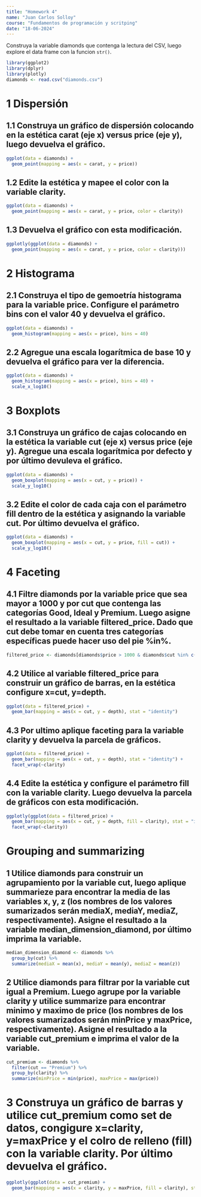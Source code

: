 ```yaml
---
title: "Homework 4"
name: "Juan Carlos Solloy"
course: "Fundamentos de programación y scritping"
date: "18-06-2024"
---
```


Construya la variable diamonds que contenga la lectura del CSV, luego explore el data frame con la funcion `str()`.
```r
library(ggplot2)
library(dplyr)
library(plotly)
diamonds <- read.csv("diamonds.csv")
```

# 1 Dispersión

## 1.1 Construya un gráfico de dispersión colocando en la estética carat (eje x) versus price (eje y), luego devuelva el gráfico.
```r
ggplot(data = diamonds) + 
  geom_point(mapping = aes(x = carat, y = price))
```
## 1.2 Edite la estética y mapee el color con la variable clarity.
```r
ggplot(data = diamonds) + 
  geom_point(mapping = aes(x = carat, y = price, color = clarity))
```
## 1.3 Devuelva el gráfico con esta modificación.
```r
ggplotly(ggplot(data = diamonds) + 
  geom_point(mapping = aes(x = carat, y = price, color = clarity)))
```
# 2 Histograma 

## 2.1 Construya el tipo de gemoetría histograma para la variable price. Configure el parámetro bins con el valor 40 y devuelva el gráfico.
```r
ggplot(data = diamonds) + 
  geom_histogram(mapping = aes(x = price), bins = 40)
```
## 2.2 Agregue una escala logarítmica de base 10 y devuelva el gráfico para ver la diferencia.
```r
ggplot(data = diamonds) + 
  geom_histogram(mapping = aes(x = price), bins = 40) + 
  scale_x_log10()
```
# 3 Boxplots
## 3.1 Construya un gráfico de cajas colocando en la estética la variable cut (eje x) versus price (eje y). Agregue una escala logarítmica por defecto y por último devuleva el gráfico.
```r
ggplot(data = diamonds) + 
  geom_boxplot(mapping = aes(x = cut, y = price)) + 
  scale_y_log10()
```
## 3.2 Edite el color de cada caja con el parámetro fill dentro de la estética y asignando la variable cut. Por último devuelva el gráfico.
```r
ggplot(data = diamonds) + 
  geom_boxplot(mapping = aes(x = cut, y = price, fill = cut)) + 
  scale_y_log10()
```
# 4 Faceting
## 4.1 Filtre diamonds por la variable price que sea mayor a 1000 y por cut que contenga las categorías Good, Ideal y Premium. Luego asigne el resultado a la variable filtered_price. Dado que cut debe tomar en cuenta tres categorías específicas puede hacer uso del pie %in%.
```r
filtered_price <- diamonds[diamonds$price > 1000 & diamonds$cut %in% c("Good", "Ideal", "Premium"), ]
```
## 4.2 Utilice al variable filtered_price para construir un gráfico de barras, en la estética configure x=cut, y=depth.
```r
ggplot(data = filtered_price) + 
  geom_bar(mapping = aes(x = cut, y = depth), stat = "identity")
```
## 4.3 Por ultimo aplique faceting para la variable clarity y devuelva la parcela de gráficos. 
```r
ggplot(data = filtered_price) + 
  geom_bar(mapping = aes(x = cut, y = depth), stat = "identity") + 
  facet_wrap(~clarity)
```
## 4.4 Edite la estética  y configure el parámetro fill con la variable clarity. Luego devuelva la parcela de gráficos con esta modificación.
```r
ggplotly(ggplot(data = filtered_price) + 
  geom_bar(mapping = aes(x = cut, y = depth, fill = clarity), stat = "identity") + 
  facet_wrap(~clarity))
```
# Grouping and summarizing

## 1 Utilice diamonds para construir un agrupamiento por la variable cut, luego aplique summarieze para encontrar la media de las variables x, y, z (los nombres de los valores sumarizados serán mediaX, mediaY, mediaZ, respectivamente). Asigne el resultado a la variable median_dimension_diamond, por último imprima la variable.
```r
median_dimension_diamond <- diamonds %>%
  group_by(cut) %>%
  summarize(mediaX = mean(x), mediaY = mean(y), mediaZ = mean(z))
```

## 2 Utilice diamonds para filtrar por la variable cut igual a Premium. Luego agrupe por la variable clarity y utilice summarize para encontrar minimo y maximo de price (los nombres de los valores sumarizados serán minPrice y maxPrice, respectivamente). Asigne el resultado a la variable cut_premium e imprima el valor de la variable.
```r
cut_premium <- diamonds %>%
  filter(cut == "Premium") %>%
  group_by(clarity) %>%
  summarize(minPrice = min(price), maxPrice = max(price))
```
# 3 Construya un gráfico de barras y utilice cut_premium como set de datos, congigure x=clarity, y=maxPrice y el colro de relleno (fill) con la variable clarity. Por último devuelva el gráfico.
```r
ggplotly(ggplot(data = cut_premium) + 
  geom_bar(mapping = aes(x = clarity, y = maxPrice, fill = clarity), stat = "identity"))
```






